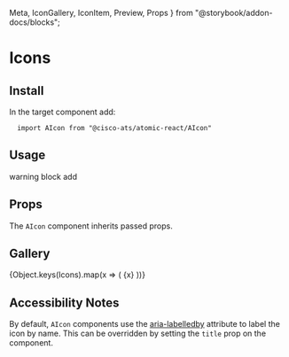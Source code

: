   Meta,
  IconGallery,
  IconItem,
  Preview,
  Props
} from "@storybook/addon-docs/blocks";


<Meta title="Components/Icons" component={AIcon} />

# Icons

## Install

In the target component add:

```
  import AIcon from "@cisco-ats/atomic-react/AIcon"
```

## Usage

<Preview>
  <AApp>
    <AIcon className="status-yellow--text">warning</AIcon>
    <AIcon size="32" className="status-red--text">
      block
    </AIcon>
    <AIcon size="large">add</AIcon>
  </AApp>
</Preview>

## Props

The `AIcon` component inherits passed props.

<Props of={AIcon} />

## Gallery

<IconGallery>
  {Object.keys(Icons).map(x => (
    <IconItem name={x} key={x}>
      <AIcon>{x}</AIcon>
    </IconItem>
  ))}
</IconGallery>

## Accessibility Notes

By default, `AIcon` components use the [aria-labelledby](https://www.w3.org/TR/wai-aria/#aria-labelledby) attribute to label the icon by name. This can be overridden by setting the `title` prop on the component.
